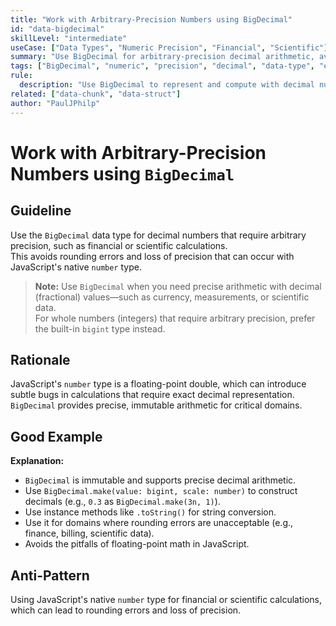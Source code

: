 ```yaml
---
title: "Work with Arbitrary-Precision Numbers using BigDecimal"
id: "data-bigdecimal"
skillLevel: "intermediate"
useCase: ["Data Types", "Numeric Precision", "Financial", "Scientific"]
summary: "Use BigDecimal for arbitrary-precision decimal arithmetic, avoiding rounding errors and loss of precision in financial or scientific calculations."
tags: ["BigDecimal", "numeric", "precision", "decimal", "data-type", "effect"]
rule:
  description: "Use BigDecimal to represent and compute with decimal numbers that require arbitrary precision, such as in finance or scientific domains."
related: ["data-chunk", "data-struct"]
author: "PaulJPhilp"
---
```


# Work with Arbitrary-Precision Numbers using `BigDecimal`

## Guideline

Use the `BigDecimal` data type for decimal numbers that require arbitrary precision, such as financial or scientific calculations.  
This avoids rounding errors and loss of precision that can occur with JavaScript's native `number` type.

> **Note:**
> Use `BigDecimal` when you need precise arithmetic with decimal (fractional) values—such as currency, measurements, or scientific data.  
> For whole numbers (integers) that require arbitrary precision, prefer the built-in `bigint` type instead.

## Rationale

JavaScript's `number` type is a floating-point double, which can introduce subtle bugs in calculations that require exact decimal representation.  
`BigDecimal` provides precise, immutable arithmetic for critical domains.

## Good Example

<Example path="./src/data-bigdecimal.ts" />

**Explanation:**  
- `BigDecimal` is immutable and supports precise decimal arithmetic.
- Use `BigDecimal.make(value: bigint, scale: number)` to construct decimals (e.g., `0.3` as `BigDecimal.make(3n, 1)`).
- Use instance methods like `.toString()` for string conversion.
- Use it for domains where rounding errors are unacceptable (e.g., finance, billing, scientific data).
- Avoids the pitfalls of floating-point math in JavaScript.

## Anti-Pattern

Using JavaScript's native `number` type for financial or scientific calculations, which can lead to rounding errors and loss of precision.